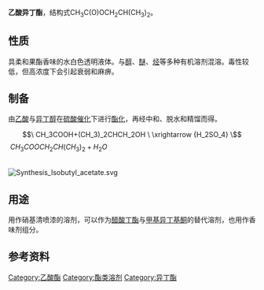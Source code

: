 {{chembox
|Reference=<ref>[http://www.intox.org/databank/documents/chemical/butylace/cie453.htm 乙酸异丁酯性质], Canadian Centre for Occupational Health and Safety</ref><ref>[http://chemicalland21.com/industrialchem/solalc/ISOBUTYL%20ACETATE.htm 乙酸异丁酯], chemicalland21.com</ref><ref name="GESTIS">{{GESTIS|Name=|ZVG=30820|CAS=110-19-0|Datum=07. Januar 2008}}</ref><ref name="zghg">中国化工产品大全 上卷，Da253 乙酸异丁酯，页557</ref>
|   ImageFile = Isobutyl_acetate.png
|   ImageSize = 150px
|   ImageName = 乙酸异丁酯
|   IUPACName = iso-Butyl Acetate
|   OtherNames = 乙酸(2-甲基丙)酯<br />醋酸异丁酯<br />IBAC
| Section1 = {{Chembox Identifiers
|   SMILES = (CCC)CO(CO)CC
|   CASNo_Ref = {{cascite}}
| CASNo = 110-19-0
  }}
| Section2 = {{Chembox Properties
|   Formula = C<sub>6</sub>H<sub>12</sub>O<sub>2</sub>
|   MolarMass = 116.16
|   Appearance = 无色有果香液体
|   Density = 0.875 g/cm<sup>3</sup>
|   Solubility = 微溶<br />0.63-0.7g/100g（20°C）
|   MeltingPtC = -99
|   BoilingPtC = 118
|   Viscosity = 
|   VaporPressure = 20 h[[帕斯卡_(单位)|Pa]]（20 °C）
|   ReflectIndex = 1.3902
  }}
| Section7 = {{Chembox Hazards
|   ExternalMSDS =
|   MainHazards = 
|   EUClass = 可燃（'''F'''）
|   RPhrases = {{R11}}, {{R66}}
|   SPhrases = {{S2}}, {{S16}}, {{S23}}, {{S25}}, {{S29}}, {{S33}}
|   FlashPt = 18 °C
|   LD50 = 6200–6400 mg/kg (大鼠经口)
|   MAK = 100 ml·m<sup>−3</sup> 或 480 mg·m<sup>−3</sup>
  }}
}}

'''乙酸异丁酯'''，结构式CH<sub>3</sub>C(O)OCH<sub>2</sub>CH(CH<sub>3</sub>)<sub>2</sub>。

==性质==
具柔和果酯香味的水白色透明液体。与[[醇|醇]]、[[醚|醚]]、[[烃|烃]]等多种有机溶剂混溶。毒性较低，但高浓度下会引起衰弱和麻痹。

==制备==
由[[乙酸|乙酸]]与[[异丁醇|异丁醇]]在[[硫酸|硫酸]][[催化|催化]]下进行[[酯化|酯化]]，再经中和、脱水和精馏而得。
:<math>\ CH_3COOH+(CH_3)_2CHCH_2OH \ \xrightarrow {H_2SO_4} \ </math><math>\ CH_3COOCH_2CH(CH_3)_2+H_2O</math>

<br />
[[File:Synthesis_Isobutyl_acetate.svg|thumb]]

==用途==
用作硝基清喷漆的溶剂，可以作为[[醋酸丁酯|醋酸丁酯]]与[[甲基异丁基酮|甲基异丁基酮]]的替代溶剂，也用作香味剂组分。

==参考资料==
{{reflist}}

[[Category:乙酸酯|Category:乙酸酯]]
[[Category:酯类溶剂|Category:酯类溶剂]]
[[Category:异丁酯|Category:异丁酯]]